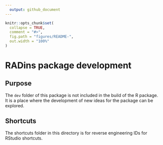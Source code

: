 ```yaml
---
  output: github_document
---
```


<!-- README.md is generated from README.Rmd. Please edit that file -->

```r
knitr::opts_chunk$set(
  collapse = TRUE,
  comment = "#>",
  fig.path = "figures/README-",
  out.width = "100%"
)
```

# RADins package development

## Purpose

The `dev` folder of this package is not included in the build of the R package. It is a place where the development of new ideas for the package can be explored.

<!-- TO DO: -->
<!-- add a description of how the JSON and HTML data were obtained. -->


## Shortcuts

The shortcuts folder in this directory is for reverse engineering IDs for RStudio shortcuts.
